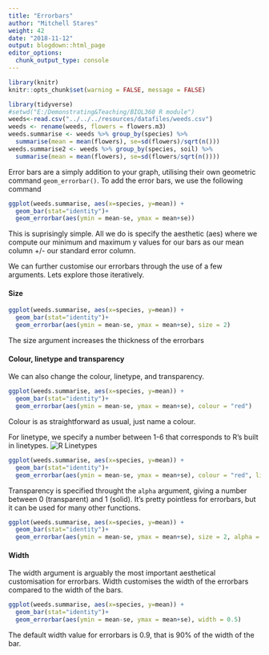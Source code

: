 ```yaml
---
title: "Errorbars"
author: "Mitchell Stares"
weight: 42
date: "2018-11-12"
output: blogdown::html_page
editor_options:
  chunk_output_type: console
---
```

```r
library(knitr)
knitr::opts_chunk$set(warning = FALSE, message = FALSE)

```
```r
library(tidyverse)
#setwd("E:/Demonstrating&Teaching/BIOL360 R module")
weeds<-read.csv("../../../resources/datafiles/weeds.csv")
weeds <- rename(weeds, flowers = flowers.m3)
weeds.summarise <- weeds %>% group_by(species) %>%
  summarise(mean = mean(flowers), se=sd(flowers)/sqrt(n()))
weeds.summarise2 <- weeds %>% group_by(species, soil) %>%
  summarise(mean = mean(flowers), se=sd(flowers/sqrt(n())))
```

Error bars are a simply addition to your graph, utilising their own geometric command `geom_errorbar()`.
To add the error bars, we use the following command
```r
ggplot(weeds.summarise, aes(x=species, y=mean)) +
  geom_bar(stat="identity")+
  geom_errorbar(aes(ymin = mean-se, ymax = mean+se))
```  
This is suprisingly simple. All we do is specify the aesthetic (aes) where we compute our minimum and maximum y values for our bars as our mean column +/- our standard error column.  

We can further customise our errorbars through the use of a few arguments. Lets explore those iteratively.  

#### Size  

```r
ggplot(weeds.summarise, aes(x=species, y=mean)) +
  geom_bar(stat="identity")+
  geom_errorbar(aes(ymin = mean-se, ymax = mean+se), size = 2)
```
The size argument increases the thickness of the errorbars 

#### Colour, linetype and transparency  

We can also change the colour, linetype, and transparency. 

```r
ggplot(weeds.summarise, aes(x=species, y=mean)) +
  geom_bar(stat="identity")+
  geom_errorbar(aes(ymin = mean-se, ymax = mean+se), colour = "red")

```
Colour is as straightforward as usual, just name a colour.

For linetype, we specify a number between 1-6 that corresponds to R's built in linetypes.
![R Linetypes](/images/lines.png?width=15pc&height=15pc)
```r
ggplot(weeds.summarise, aes(x=species, y=mean)) +
  geom_bar(stat="identity")+
  geom_errorbar(aes(ymin = mean-se, ymax = mean+se), colour = "red", linetype = 2)
```

Transparency is specified throught the `alpha` argument, giving a number between 0 (transparent) and 1 (solid). It's pretty pointless for errorbars, but it can be used for many other functions.  

```r
ggplot(weeds.summarise, aes(x=species, y=mean)) +
  geom_bar(stat="identity")+
  geom_errorbar(aes(ymin = mean-se, ymax = mean+se), size = 2, alpha = 0.5)
```

#### Width  

The width argument is arguably the most important aesthetical customisation for errorbars. Width customises the width of the errorbars compared to the width of the bars. 
```r
ggplot(weeds.summarise, aes(x=species, y=mean)) +
  geom_bar(stat="identity")+
  geom_errorbar(aes(ymin = mean-se, ymax = mean+se), width = 0.5)
```

The default width value for errorbars is 0.9, that is 90% of the width of the bar. 

